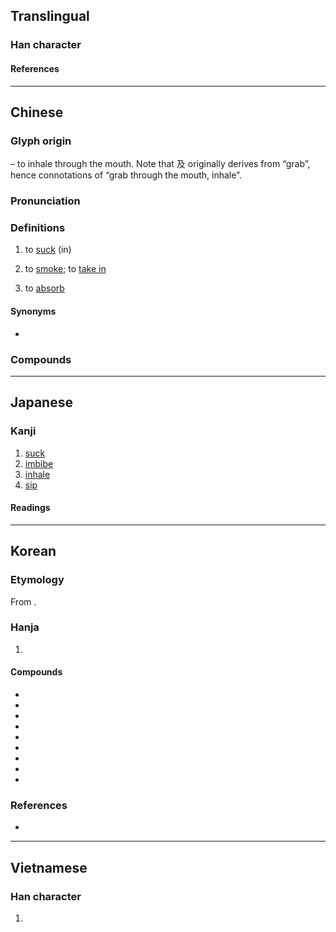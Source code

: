 {{character info}}
{{character info|0x2F83D}}
==Translingual==

===Han character===
{{Han char|rn=30|rad=口|as=03|sn=6|four=67047|canj=RNHE|ids=⿰口及}}

====References====
{{Han ref|kx=0179.120|dkj=03372|dj=0397.060|hdz=10594.010|uh=5438}}
{{Han ref|uh=2F83D}}

----

==Chinese==
{{zh-forms}}

===Glyph origin===
{{Han etym}}
{{Han compound|口|t1=mouth|及|ls=psc|c1=s|c2=p}} – to inhale through the mouth. Note that 及 originally derives from “grab”, hence connotations of “grab through the mouth, inhale”.

===Pronunciation===
{{zh-pron
|m=xī
|ma=y
|m-s=qi2/xi2
|dg=щи1
|c=kap1
|ca=LL-Q9186-Justinrleung-吸.wav
|c-t=kip2
|g=xit6
|h=pfs=khip;gd=kib5
|j=xieh4
|mb=hĭ
|md=só̤h/ngék
|mn=ml:hip/ml,jj,tw:khip
|mn_note=hip - literary; khip - vernacular
|mn-t=kib4/guh4
|w=4xiq
|x=ji6
|mc=y
|oc=y
|cat=v
}}

===Definitions===
{{zh-hanzi}}

# to [[suck]] (in)
#: {{zh-x|吸塵器|vacuum cleaner}}
# to [[smoke]]; to [[take in]]
#: {{zh-x|吸煙|to smoke cigarettes}}
#: {{zh-x|吸 大麻|to smoke marijuana}}
# to [[absorb]]
#: {{zh-x|吸油紙|facial oil blotting paper}}

====Synonyms====
* {{s|to smoke}} {{zh-l|抽}}

===Compounds===
{{zh-der|吸芽|吸引|吸納|吸熱反應|噓吸|呼吸器|吸力豁剌|吸器|外呼吸|吸熱玻璃|吸食|呼吸道|吸吮|吸聲材料|上呼吸道|吸入治療|吸水管|吸水力|咀吸口|吸管|呼吸運動|內呼吸|呼吸相通|吸入|吸振器|人工呼吸|吸菸|吸吸|吸氣|吸引力|吸鐵石|吮吸|吸塵器|吸盤|呼吸器官|呼吸|呼吸根|呼吸作用|吸附作用|吸收劑量|呼吸音|呼吸孔|呼吸吐納|吸墨紙|吸附|吸血鬼|吸血蟲|吸血蛭|吸膠|吸溼性|吸油煙機|吸收口|吸收|吸取|吸力|反吸|吸毒|吸風飲露|呼吸系統|敲骨吸髓|空吸|有氧呼吸|深呼吸|欻吸|肝吸蟲|肺呼吸|虹吸現象|餐風吸露|虹吸管|肺吸蟲|虹吸作用|血吸蟲病|血吸蟲|腹式呼吸}}

{{zh-cat|Elementary}}

----

==Japanese==

===Kanji===
{{ja-kanji|grade=6|rs=口03}}

# [[suck]]
# [[imbibe]]
# [[inhale]]
# [[sip]]

====Readings====
{{ja-readings
|goon=こう<こふ
|kanon=きゅう<きふ
|kun=す-う<す-ふ
}}

----

==Korean==

===Etymology===
From {{der|ko|ltc|-}} {{ltc-l|吸|id=1}}. {{hanja-hunmong|흡〮|hup|身體#상28B}}

===Hanja===
{{ko-hanja-search}}
{{ko-hanja|마시다|마실|흡}}

# {{hanja form of|흡|to [[drink]], [[suck]] [[in]], to [[inhale]], to [[attract]]}}

====Compounds====
{{der-top3|Compounds}}
* {{ko-l|호흡|呼吸}}
* {{ko-l|흡수|吸收}}
* {{ko-l|흡연|吸煙}}
* {{ko-l|흡착|吸着}}
* {{ko-l|흡입|吸入}}
* {{ko-l|흡인|吸引}}
* {{ko-l|흡광|吸光}}
* {{ko-l|흡혈|吸血}}
* {{ko-l|흡혈귀|吸血鬼}}
{{der-bottom}}

===References===
* {{R:hanjadoc|1112}}

----

==Vietnamese==

===Han character===
{{vi-readings|reading=[[cộp]], [[cạp]], [[hấp]], [[hớp]], [[húp]], [[hút]]|rs=口04}}

# {{rfdef|vi|sort=口04}}